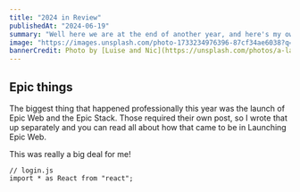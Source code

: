 ```yaml
---
title: "2024 in Review"
publishedAt: "2024-06-19"
summary: "Well here we are at the end of another year, and here's my own review of what happened this year in my life."
image: "https://images.unsplash.com/photo-1733234976396-87cf34ae6038?q=80&w=2070&auto=format&fit=crop&ixlib=rb-4.0.3&ixid=M3wxMjA3fDB8MHxwaG90by1wYWdlfHx8fGVufDB8fHx8fA%3D%3D"
bannerCredit: Photo by [Luise and Nic](https://unsplash.com/photos/a-large-clock-tower-towering-over-a-city-YOg8ZUCgXOA)
---
```


## Epic things

The biggest thing that happened professionally this year was the launch of Epic Web and the Epic Stack. Those required their own post, so I wrote that up separately and you can read all about how that came to be in Launching Epic Web.

This was really a big deal for me!

```tsx
// login.js
import * as React from "react";
```
